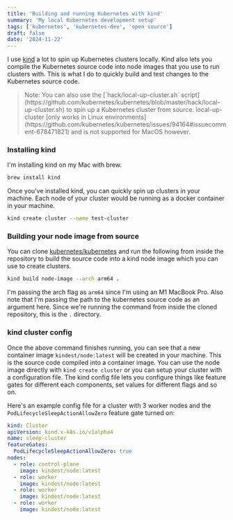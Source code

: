 ```yaml
---
title: 'Building and running Kubernetes with kind'
summary: 'My local Kubernetes development setup'
tags: ['kubernetes', 'kubernetes-dev', 'open source']
draft: false
date: '2024-11-22'
---
```


I use [kind](https://kind.sigs.k8s.io/) a lot to spin up Kubernetes clusters locally. Kind also lets you compile the Kubernetes source code into node images that you use to run clusters with. This is what I do to quickly build and test changes to the Kubernetes source code.

<blockquote>
  Note: You can also use the [`hack/local-up-cluster.sh`
  script](https://github.com/kubernetes/kubernetes/blob/master/hack/local-up-cluster.sh) to spin up
  a Kubernetes cluster from source. local-up-cluster [only works in Linux
  environments](https://github.com/kubernetes/kubernetes/issues/94164#issuecomment-678471821) and is
  not supported for MacOS however.
</blockquote>

### Installing kind

I'm installing kind on my Mac with brew.

```bash
brew install kind
```

Once you've installed kind, you can quickly spin up clusters in your machine. Each node of your cluster would be running as a docker container in your machine.

```bash
kind create cluster --name test-cluster
```

### Building your node image from source

You can clone [kubernetes/kubernetes](https://github.com/kubernetes/kubernetes) and run the following from inside the repository to build the source code into a kind node image which you can use to create clusters.

```bash
kind build node-image --arch arm64 .
```

I'm passing the arch flag as `arm64` since I'm using an M1 MacBook Pro. Also note that I'm passing the path to the kubernetes source code as an argument here. Since we're running the command from inside the cloned repository, this is the `.` directory.

### kind cluster config

Once the above command finishes running, you can see that a new container image `kindest/node:latest` will be created in your machine. This is the source code compiled into a container image. You can use the node image directly with `kind create cluster` or you can setup your cluster with a configuration file. The kind config file lets you configure things like feature gates for different each components, set values for different flags and so on.

Here's an example config file for a cluster with 3 worker nodes and the `PodLifecycleSleepActionAllowZero` feature gate turned on:

```yaml
kind: Cluster
apiVersion: kind.x-k8s.io/v1alpha4
name: sleep-cluster
featureGates:
  PodLifecycleSleepActionAllowZero: true
nodes:
  - role: control-plane
    image: kindest/node:latest
  - role: worker
    image: kindest/node:latest
  - role: worker
    image: kindest/node:latest
  - role: worker
    image: kindest/node:latest
```
